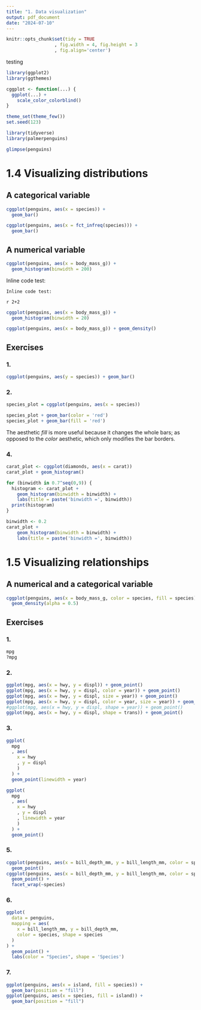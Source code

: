 ```yaml
---
title: "1. Data visualization"
output: pdf_document
date: "2024-07-10"
---
```


```r
knitr::opts_chunk$set(tidy = TRUE
                  , fig.width = 4, fig.height = 3
                  , fig.align='center')
```

testing

```r
library(ggplot2)
library(ggthemes)

cggplot <- function(...) {
  ggplot(...) +
    scale_color_colorblind()
}

theme_set(theme_few())
set.seed(123)
```

```r
library(tidyverse)
library(palmerpenguins)
```

```r
glimpse(penguins)
```

# 1.4 Visualizing distributions

## A categorical variable

```r
cggplot(penguins, aes(x = species)) +
  geom_bar()
```

```r
cggplot(penguins, aes(x = fct_infreq(species))) +
  geom_bar()
```

## A numerical variable

```r
cggplot(penguins, aes(x = body_mass_g)) +
  geom_histogram(binwidth = 200)
```

Inline code test:

`Inline code test:`

`r 2+2`

```{=latex}
$\frac{1}{2}$
```
```r
cggplot(penguins, aes(x = body_mass_g)) +
  geom_histogram(binwidth = 20)
```

```r
cggplot(penguins, aes(x = body_mass_g)) + geom_density()
```

## Exercises

### 1.

```r
cggplot(penguins, aes(y = species)) + geom_bar()
```

### 2.

```r
species_plot = cggplot(penguins, aes(x = species))

species_plot + geom_bar(color = 'red')
species_plot + geom_bar(fill = 'red')
```

The aesthetic *fill* is more useful because it changes the whole bars; as opposed to the *color* aesthetic, which only modifies the bar borders.

### 4.

```r
carat_plot <- cggplot(diamonds, aes(x = carat))
carat_plot + geom_histogram()
```

```r
for (binwidth in 0.7^seq(0,9)) {
  histogram <- carat_plot +
    geom_histogram(binwidth = binwidth) +
    labs(title = paste('binwidth =', binwidth))
  print(histogram)
}
```

```r
binwidth <- 0.2
carat_plot +
    geom_histogram(binwidth = binwidth) +
    labs(title = paste('binwidth =', binwidth))
```

# 1.5 Visualizing relationships

## A numerical and a categorical variable

```r
cggplot(penguins, aes(x = body_mass_g, color = species, fill = species)) +
  geom_density(alpha = 0.5)
```

## Exercises

### 1.

```r
mpg
?mpg
```

### 2.

```r
ggplot(mpg, aes(x = hwy, y = displ)) + geom_point()
ggplot(mpg, aes(x = hwy, y = displ, color = year)) + geom_point()
ggplot(mpg, aes(x = hwy, y = displ, size = year)) + geom_point()
ggplot(mpg, aes(x = hwy, y = displ, color = year, size = year)) + geom_point()
#ggplot(mpg, aes(x = hwy, y = displ, shape = year)) + geom_point()
ggplot(mpg, aes(x = hwy, y = displ, shape = trans)) + geom_point()
```

### 3.

```r
ggplot(
  mpg
  , aes(
    x = hwy
    , y = displ
    )
  ) +
  geom_point(linewidth = year)

ggplot(
  mpg
  , aes(
    x = hwy
    , y = displ
    , linewidth = year
    )
  ) +
  geom_point()
```

### 5.

```r
cggplot(penguins, aes(x = bill_depth_mm, y = bill_length_mm, color = species)) +
  geom_point()
cggplot(penguins, aes(x = bill_depth_mm, y = bill_length_mm, color = species)) +
  geom_point() +
  facet_wrap(~species)
```

### 6.

```r
ggplot(
  data = penguins,
  mapping = aes(
    x = bill_length_mm, y = bill_depth_mm, 
    color = species, shape = species
  )
) +
  geom_point() +
  labs(color = "Species", shape = 'Species')
```

### 7.

```r
ggplot(penguins, aes(x = island, fill = species)) +
  geom_bar(position = "fill")
ggplot(penguins, aes(x = species, fill = island)) +
  geom_bar(position = "fill")
```

